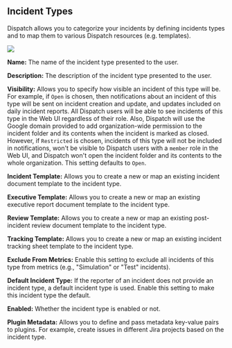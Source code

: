 ## Incident Types

Dispatch allows you to categorize your incidents by defining incidents types and to map them to various Dispatch resources (e.g. templates).

![](/img/admin-ui-incident-types.png)

**Name:** The name of the incident type presented to the user.

**Description:** The description of the incident type presented to the user.

**Visibility:** Allows you to specify how visible an incident of this type will be. For example, if `Open` is chosen, then notifications about an incident of this type will be sent on incident creation and update, and updates included on daily incident reports. All Dispatch users will be able to see incidents of this type in the Web UI regardless of their role. Also, Dispatch will use the Google domain provided to add organization-wide permission to the incident folder and its contents when the incident is marked as closed. However, if `Restricted` is chosen, incidents of this type will not be included in notifications, won't be visible to Dispatch users with a `member` role in the Web UI, and Dispatch won't open the incident folder and its contents to the whole organization. This setting defaults to `Open`.

**Incident Template:** Allows you to create a new or map an existing incident document template to the incident type.

**Executive Template:** Allows you to create a new or map an existing executive report document template to the incident type.

**Review Template:** Allows you to create a new or map an existing post-incident review document template to the incident type.

**Tracking Template:** Allows you to create a new or map an existing incident tracking sheet template to the incident type.

**Exclude From Metrics:** Enable this setting to exclude all incidents of this type from metrics (e.g., "Simulation" or "Test" incidents).

**Default Incident Type:** If the reporter of an incident does not provide an incident type, a default incident type is used. Enable this setting to make this incident type the default.

**Enabled:** Whether the incident type is enabled or not.

**Plugin Metadata:** Allows you to define and pass metadata key-value pairs to plugins. For example, create issues in different Jira projects based on the incident type.
